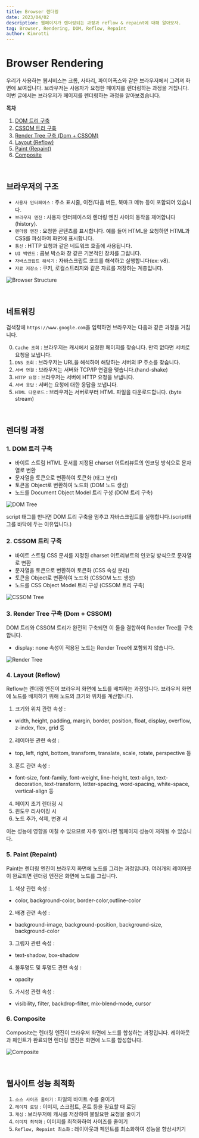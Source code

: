 ```yaml
---
title: Browser 렌더링
date: 2023/04/02
description: 웹페이지가 렌더링되는 과정과 reflow & repaint에 대해 알아보자.
tag: Browser, Rendering, DOM, Reflow, Repaint
author: Kimrotti
---
```


# Browser Rendering

우리가 사용하는 웹서비스는 크롬, 사파리, 파이어폭스와 같은 브라우저에서 그려져 화면에 보여집니다. 브라우저는 사용자가 요청한 페이지를 렌더링하는 과정을 거칩니다. 이번 글에서는 브라우저가 페이지를 렌더링하는 과정을 알아보겠습니다.

**목차**
1. <a href="#1-dom-트리-구축">DOM 트리 구축</a>
2. <a href="#2-cssom-트리-구축">CSSOM 트리 구축</a>
3. <a href="#3-render-tree-구축-dom--cssom">Render Tree 구축 (Dom + CSSOM)</a>
4. <a href="#4-layout-reflow">Layout (Reflow)</a>
5. <a href="#5-paint-repaint">Paint (Repaint)</a>
6. <a href="#6-composite">Composite</a>

<br/>

## 브라우저의 구조

- `사용자 인터페이스` : 주소 표시줄, 이전/다음 버튼, 북마크 메뉴 등이 포함되어 있습니다.
- `브라우저 엔진` : 사용자 인터페이스와 렌더링 엔진 사이의 동작을 제어합니다(history).
- `렌더링 엔진` : 요청한 콘텐츠를 표시합니다. 예를 들어 HTML을 요청하면 HTML과 CSS를 파싱하여 화면에 표시합니다.
- `통신` : HTTP 요청과 같은 네트워크 호출에 사용됩니다.
- `UI 백엔드` : 콤보 박스와 창 같은 기본적인 장치를 그립니다.
- `자바스크립트 해석기` : 자바스크립트 코드를 해석하고 실행합니다(ex: v8).
- `자료 저장소` : 쿠키, 로컬스트리지와 같은 자료를 저장하는 계층입니다.

![Browser Structure](https://blog.kakaocdn.net/dn/99dKj/btqIl9g441B/2zBd7Ya63bkgHiSdM8Vm4k/img.png)

<br/>

## 네트워킹
검색창에 `https://www.google.com`을 입력하면 브라우저는 다음과 같은 과정을 거칩니다.

0. `Cache 조회` : 브라우저는 캐시에서 요청한 페이지를 찾습니다. 만역 없다면 서버로 요청을 보냅니다.
1. `DNS 조회` : 브라우저는 URL을 해석하여 해당하는 서버의 IP 주소를 찾습니다.
2. `서버 연결` : 브라우저는 서버와 TCP/IP 연결을 맺습니다.(hand-shake)
3. `HTTP 요청` : 브라우저는 서버에 HTTP 요청을 보냅니다.
4. `서버 응답` : 서버는 요청에 대한 응답을 보냅니다.
5. `HTML 다운로드` : 브라우저는 서버로부터 HTML 파일을 다운로드합니다. (byte stream)

<br/>

## 렌더링 과정

### 1. DOM 트리 구축

- 바이트 스트림 HTML 문서를 지정된 charset 어트리뷰트의 인코딩 방식으로 문자열로 변환
- 문자열을 토큰으로 변환하여 토큰화 (태그 분리)
- 토큰을 Object로 변환하여 노드화 (DOM 노드 생성)
- 노드를 Document Object Model 트리 구성 (DOM 트리 구축)

![DOM Tree](https://blog.kakaocdn.net/dn/b5QVql/btq6k3RwGgJ/nUEtKE0jzCEdEmypUE9k80/img.png)

script 태그를 만나면 DOM 트리 구축을 멈추고 자바스크립트를 실행합니다.(script태그를 바닥에 두는 이유입니다.)

### 2. CSSOM 트리 구축

- 바이트 스트림 CSS 문서를 지정된 charset 어트리뷰트의 인코딩 방식으로 문자열로 변환
- 문자열을 토큰으로 변환하여 토큰화 (CSS 속성 분리)
- 토큰을 Object로 변환하여 노드화 (CSSOM 노드 생성)
- 노드를 CSS Object Model 트리 구성 (CSSOM 트리 구축)

![CSSOM Tree](https://encrypted-tbn0.gstatic.com/images?q=tbn:ANd9GcRduuj3qVgwgblgdDX5b68SsGTezU0NR5xMIQ&s)

### 3. Render Tree 구축 (Dom + CSSOM)
DOM 트리와 CSSOM 트리가 완전히 구축되면 이 둘을 결합하여 Render Tree를 구축합니다.

- display: none 속성이 적용된 노드는 Render Tree에 포함되지 않습니다.

![Render Tree](https://web.dev/static/articles/critical-rendering-path/render-tree-construction/image/dom-cssom-are-combined-8de5805b2061e.png)

### 4. Layout (Reflow)
Reflow는 렌더링 엔진이 브라우저 화면에 노드를 배치하는 과정입니다. 브라우저 화면에 노드를 배치하기 위해 노드의 크기와 위치를 계산합니다.

1. 크기와 위치 관련 속성 :
  - width, height, padding, margin, border, position, float, display, overflow, z-index, flex, grid 등
2. 레이아웃 관련 속성 :
  - top, left, right, bottom, transform, translate, scale, rotate, perspective 등
3. 폰트 관련 속성 :
  - font-size, font-family, font-weight, line-height, text-align, text-decoration, text-transform, letter-spacing, word-spacing, white-space, vertical-align 등
4. 페이지 초기 렌더링 시
5. 윈도우 리사이징 시
6. 노드 추가, 삭제, 변경 시

이는 성능에 영향을 미칠 수 있으므로 자주 일어나면 웹페이지 성능이 저하될 수 있습니다.

### 5. Paint (Repaint)
Paint는 렌더링 엔진이 브라우저 화면에 노드를 그리는 과정입니다. 여러개의 레이아웃이 완료되면 렌더링 엔진은 화면에 노드를 그립니다.

1. 색상 관련 속성 :
  - color, background-color, border-color,outline-color

2. 배경 관련 속성 :
  -  background-image,  background-position, background-size,  background-color

3. 그림자 관련 속성 :
  - text-shadow, box-shadow

4. 불투명도 및 투명도 관련 속성 :

- opacity

5. 가시성 관련 속성 :
  - visibility, filter, backdrop-filter, mix-blend-mode, cursor


### 6. Composite
Composite는 렌더링 엔진이 브라우저 화면에 노드를 합성하는 과정입니다. 레이아웃과 페인트가 완료되면 렌더링 엔진은 화면에 노드를 합성합니다.

![Composite](https://blog.kakaocdn.net/dn/bjVZ6N/btrz48xqQoo/8qbsuxyO1Eq33kjsRw4JNk/img.png)


<br/>

## 웹사이트 성능 최적화

1. `소스 사이즈 줄이기` : 파일의 바이트 수를 줄이기
2. `레이지 로딩` : 이미지, 스크립트, 폰트 등을 필요할 때 로딩
3. `캐싱` : 브라우저에 캐시를 저장하여 불필요한 요청을 줄이기
4. `이미지 최적화` : 이미지를 최적화하여 사이즈를 줄이기
4. `Reflow, Repaint 최소화` : 레이아웃과 페인트를 최소화하여 성능을 향상시키기
